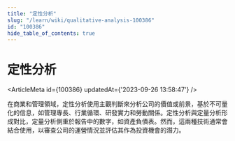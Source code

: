 ```yaml
---
title: "定性分析"
slug: "/learn/wiki/qualitative-analysis-100386"
id: "100386"
hide_table_of_contents: true
---
```



# 定性分析

<ArticleMeta id={100386} updatedAt={'2023-09-26 13:58:47'} />
<div className='border-solid border-b border-t-0 my-4 border-[var(--ifm-color-gray-300)]' />

在商業和管理領域，定性分析使用主觀判斷來分析公司的價值或前景，基於不可量化的信息，如管理專長、行業循環、研發實力和勞動關係。定性分析與定量分析形成對比，定量分析側重於報告中的數字，如資產負債表。然而，這兩種技術通常會結合使用，以審查公司的運營情況並評估其作為投資機會的潛力。
